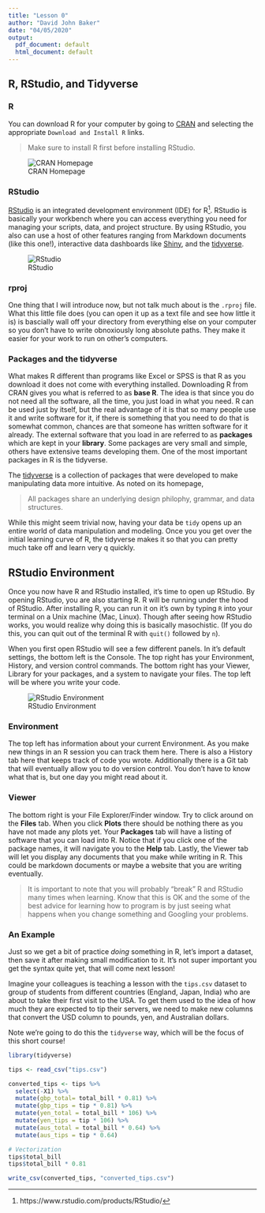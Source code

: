 ```yaml
---
title: "Lesson 0"
author: "David John Baker"
date: "04/05/2020"
output:
  pdf_document: default
  html_document: default
---
```


## R, RStudio, and Tidyverse

### R

You can download R for your computer by going to [CRAN](https://cran.r-project.org/) and selecting the appropriate ```Download and Install R``` links.

> Make sure to install R first before installing RStudio.

![CRAN Homepage](../img/cran1.png)

### RStudio 

[RStudio](https://www.rstudio.com/products/rstudio/download/) is an integrated development environment (IDE) for R^[https://www.rstudio.com/products/RStudio/].
RStudio is basically your workbench where you can access everything you need for managing your scripts, data, and project structure.
By using RStudio, you also can use a host of other features ranging from Markdown documents (like this one!), interactive data dashboards like [Shiny](https://www.rstudio.com/products/shiny/), and the [tidyverse](https://www.rstudio.com/products/rpackages/).

![RStudio](../img/rstudio1.png)


### rproj 

One thing that I will introduce now, but not talk much about is the `.rproj` file.
What this little file does (you can open it up as a text file and see how little it is) is bascially wall off your directory from everything else on your computer so you don't have to write obnoxiously long absolute paths.
They make it easier for your work to run on other's computers. 

### Packages and the tidyverse

What makes R different than programs like Excel or SPSS is that R as you download it does not come with everything installed.
Downloading R from CRAN gives you what is referred to as **base R**.
The idea is that since you do not need all the software, all the time, you just load in what you need.
R can be used just by itself, but the real advantage of it is that so many people use it and write software for it, if there is something that you need to do that is somewhat common, chances are that someone has written software for it already.
The external software that you load in are referred to as **packages** which are kept in your **library**.
Some packages are very small and simple, others have extensive teams developing them.
One of the most important packages in R is the tidyverse.

The [tidyverse](https://www.tidyverse.org/) is a collection of packages that were developed to make manipulating data more intuitive.
As noted on its homepage, 

> All packages share an underlying design philophy, grammar, and data structures.

While this might seem trivial now, having your data be ```tidy``` opens up an entire world of data manipulation and modeling.
Once you you get over the initial learning curve of R, the tidyverse makes it so that you can pretty much take off and learn very q quickly.

## RStudio Environment

Once you now have R and RStudio installed, it's time to open up RStudio.
By opening RStudio, you are also starting R.
R will be running under the hood of RStudio.
After installing R, you can run it on it's own by typing ```R``` into your terminal on a Unix machine (Mac, Linux).
Though after seeing how RStudio works, you would realize why doing this is basically masochistic.
(If you do this, you can quit out of the terminal R with ```quit()``` followed by ```n```).

When you first open RStudio will see a few different panels.
In it's default settings, the bottom left is the Console.
The top right has your Environment, History, and version control commands.
The bottom right has your Viewer, Library for your packages, and a system to navigate your files.
The top left will be where you write your code. 

![RStudio Environment](../img/rstudio2.png)

### Environment

The top left has information about your current Environment.
As you make new things in an R session you can track them here.
There is also a History tab here that keeps track of code you wrote.
Additionally there is a Git tab that will eventually allow you to do version control.
You don't have to know what that is, but one day you might read about it.

### Viewer

The bottom right is your File Explorer/Finder window.
Try to click around on the **Files** tab.
When you click **Plots** there should be nothing there as you have not made any plots yet.
Your **Packages** tab will have a listing of software that you can load into R.
Notice that if you click one of the package names, it will navigate you to the **Help** tab.
Lastly, the Viewer tab will let you display any documents that you make while writing in R.
This could be markdown documents or maybe a website that you are writing eventually.

> It is important to note that you will probably "break" R and RStudio many times when learning. Know that this is OK and the some of the best advice for learning how to program is by just seeing what happens when you change something and Googling your problems.


### An Example

Just so we get a bit of practice _doing_ something in R, let's import a dataset, then save it after making small modification to it. 
It's not super important you get the syntax quite yet, that will come next lesson!

Imagine your colleagues is teaching a lesson with the `tips.csv` dataset to group of students from different countries (England, Japan, India) who are about to take their first visit to the USA.
To get them used to the idea of how much they are expected to tip their servers, we need to make new columns that convert the USD column to pounds, yen, and Australian dollars.

Note we're going to do this the `tidyverse` way, which will be the focus of this short course! 


```r
library(tidyverse)

tips <- read_csv("tips.csv")

converted_tips <- tips %>% 
  select(-X1) %>% 
  mutate(gbp_total= total_bill * 0.81) %>%
  mutate(gbp_tips = tip * 0.81) %>%
  mutate(yen_total = total_bill * 106) %>%
  mutate(yen_tips = tip * 106) %>%
  mutate(aus_total = total_bill * 0.64) %>%
  mutate(aus_tips = tip * 0.64)

# Vectorization 
tips$total_bill
tips$total_bill * 0.81

write_csv(converted_tips, "converted_tips.csv")

```

